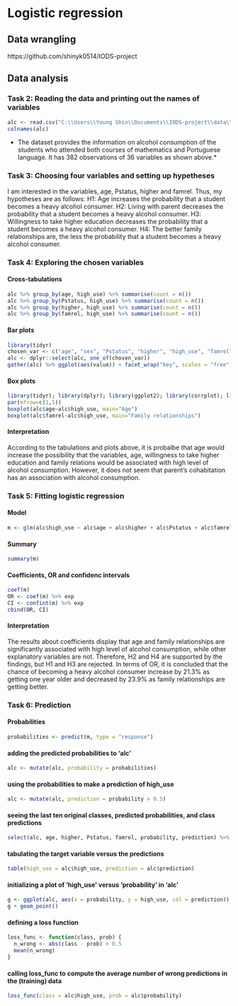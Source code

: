 # Logistic regression #

## Data wrangling ##

https://github.com/shinyk0514/IODS-project


## Data analysis ##

### Task 2: Reading the data and printing out the names of variables ###

```r
alc <- read.csv("C:\\Users\\Young Shin\\Documents\\IODS-project\\data\\alc.csv", sep = ",")
colnames(alc)
```

* The dataset provides the information on alcohol consumption of the students who attended both courses of mathematics and Portuguese language. It has 382 observations of 36 variables as shown above.*


### Task 3: Choosing four variables and setting up hypetheses ###
I am interested in the variables, age, Pstatus, higher and famrel. Thus, my hypotheses are as follows:
H1: Age increases the probability that a student becomes a heavy alcohol consumer.
H2: Living with parent decreases the probability that a student becomes a heavy alcohol consumer.
H3: Willingness to take higher education decreases the probability that a student becomes a heavy alcohol consumer.
H4: The better family relationships are, the less the probability that a student becomes a heavy alcohol consumer.


### Task 4: Exploring the chosen variables ###
#### Cross-tabulations ####
```r
alc %>% group_by(age, high_use) %>% summarise(count = n())
alc %>% group_by(Pstatus, high_use) %>% summarise(count = n())
alc %>% group_by(higher, high_use) %>% summarise(count = n())
alc %>% group_by(famrel, high_use) %>% summarise(count = n())
```

#### Bar plots ####
```r
library(tidyr)
chosen_var <- c("age", "sex", "Pstatus", "higher", "high_use", "famrel")
alc <- dplyr::select(alc, one_of(chosen_var))
gather(alc) %>% ggplot(aes(value)) + facet_wrap("key", scales = "free") + geom_bar()
```

#### Box plots ####
```r
library(tidyr); library(dplyr); library(ggplot2); library(corrplot); library(boot)
par(mfrow=c(1,5))
boxplot(alc$age~alc$high_use, main="Age")
boxplot(alc$famrel~alc$high_use, main="Family relationships")
```

#### Interpretation ####
According to the tabulations and plots above, it is probalbe that age would increase the possibility that the variables, age, willingness to take higher education and family relations would be associated with high level of alcohol consumption. However, it does not seem that parent's cohabitation has an association with alcohol consumption.



### Task 5: Fitting logistic regression ###
#### Model ####
```r
m <- glm(alc$high_use ~ alc$age + alc$higher + alc$Pstatus + alc$famrel, data = alc, family = "binomial")
```

#### Summary ####
```r
summary(m)
```

#### Coefficients, OR and confidenc intervals ####
```r
coef(m)
OR <- coef(m) %>% exp
CI <- confint(m) %>% exp
cbind(OR, CI)
```

#### Interpretation ####
The results about coefficients display that age and family relationships are significantly associated with high level of alcohol consumption, while other explanatory variables are not. Therefore, H2 and H4 are supported by the findings, but H1 and H3 are rejected. In terms of OR, it is concluded that the chance of becoming a heavy alcohol consumer increase by 21.3% as getting one year older and decreased by 23.9% as family relationships are getting better.


### Task 6: Prediction ###
#### Probabilities ####
```r
probabilities <- predict(m, type = "response")
```
#### adding the predicted probabilities to 'alc' ####
```r
alc <- mutate(alc, probability = probabilities)
```
#### using the probabilities to make a prediction of high_use ####
```r
alc <- mutate(alc, prediction = probability > 0.5)
```

#### seeing the last ten original classes, predicted probabilities, and class predictions ####
```r
select(alc, age, higher, Pstatus, famrel, probability, prediction) %>% tail(10)
```

#### tabulating the target variable versus the predictions ####
```r
table(high_use = alc$high_use, prediction = alc$prediction)
```

#### initializing a plot of 'high_use' versus 'probability' in 'alc' ####
```r
g <- ggplot(alc, aes(x = probability, y = high_use, col = prediction))
g + geom_point()
```

#### defining a loss function ####
```r
loss_func <- function(class, prob) {
  n_wrong <- abs(class - prob) > 0.5
  mean(n_wrong)
}
```

#### calling loss_func to compute the average number of wrong predictions in the (training) data ####
```r
loss_func(class = alc$high_use, prob = alc$probability)
```




